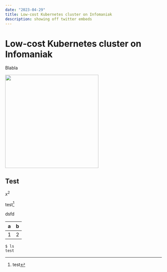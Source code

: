 ```yaml
---
date: "2023-04-29"
title: Low-cost Kubernetes cluster on Infomaniak
description: showing off twitter embeds
---
```


# Low-cost Kubernetes cluster on Infomaniak

Blabla

<img src="/images/low-cost-k8s/test.drawio.svg" width="300" height="300" />

## Test

$x^2$

test[^1]

dsfd

| a   | b   |
| --- | --- |
| 1   | 2   |

```console showLineNumbers
$ ls
test
```

[^1]: test

